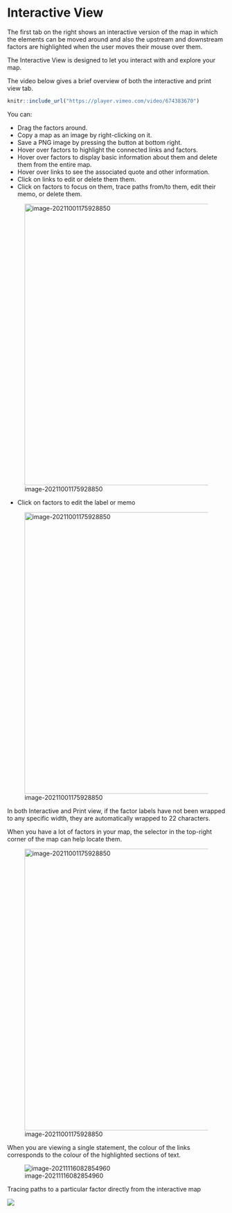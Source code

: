 #  Interactive View{#xinteractive-view}

The first tab on the right shows an interactive version of the map in which the elements can be moved around and also the upstream and downstream factors are highlighted when the user moves their mouse over them.

The Interactive View is designed to let you interact with and explore your map.

The video below gives a brief overview of both the interactive and print view tab.

```r

knitr::include_url("https://player.vimeo.com/video/674383670")

```

You can:

- Drag the factors around.
- Copy a map as an image by right-clicking on it.
- Save a PNG image by pressing the button at bottom right.
- Hover over factors to highlight the connected links and factors.
- Hover over factors to display basic information about them and delete them from the entire map.
- Hover over links to see the associated quote and other information.
- Click on links to edit or delete them them.
- Click on factors to focus on them, trace paths from/to them, edit their memo, or delete them.


![image-20211001175928850](_assets/focus.gif){width=650}

- Click on factors to edit the label or memo



![image-20211001175928850](_assets/edit.gif){width=650}

In both Interactive and Print view, if the factor labels have not been wrapped to any specific width, they are automatically wrapped to 22 characters.

When you have a lot of factors in your map, the selector in the top-right corner of the map can help locate them.

![image-20211001175928850](_assets/nodeselect.gif){width=650}

When you are viewing a single statement, the colour of the links corresponds to the colour of the highlighted sections of text.

![image-20211116082854960](_assets/image-20211116082854960.png)



Tracing paths to a particular factor directly from the interactive map

![](_assets/BhOlErDmwB.gif)

